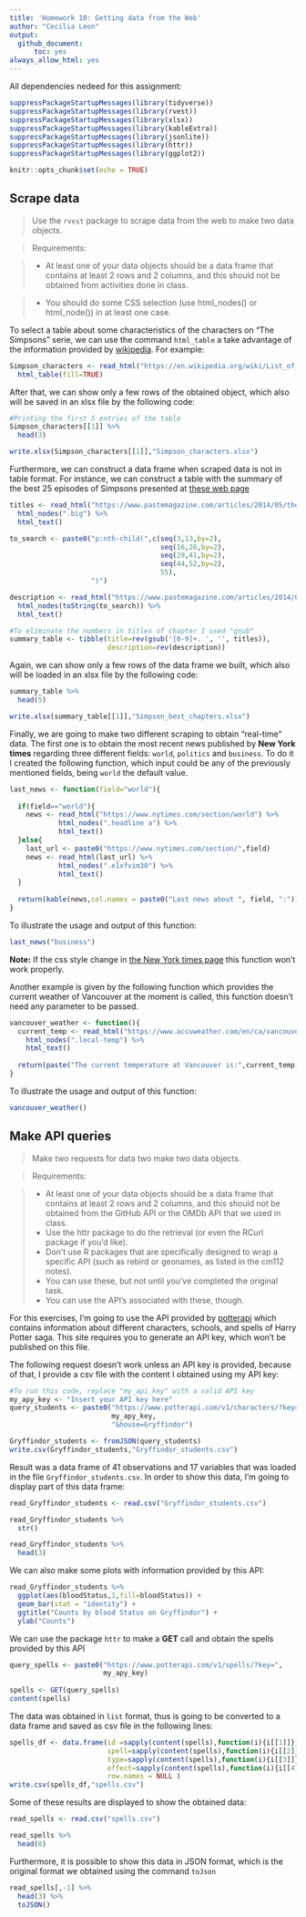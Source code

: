 ---
title: 'Homework 10: Getting data from the Web'
author: "Cecilia Leon"
output:
  github_document:
      toc: yes 
always_allow_html: yes
---

All dependencies nedeed for this assignment:

```{r}
suppressPackageStartupMessages(library(tidyverse))
suppressPackageStartupMessages(library(rvest))
suppressPackageStartupMessages(library(xlsx))
suppressPackageStartupMessages(library(kableExtra))
suppressPackageStartupMessages(library(jsonlite))
suppressPackageStartupMessages(library(httr))
suppressPackageStartupMessages(library(ggplot2))
```

```{r setup, include=FALSE}
knitr::opts_chunk$set(echo = TRUE)
```

## Scrape data

> Use the `rvest` package to scrape data from the web to make two data objects.

> Requirements:

>  - At least one of your data objects should be a data frame that contains at least 2 rows and 2 columns, and this should not be obtained from activities done in class. 
  
>  - You should do some CSS selection (use html_nodes() or html_node()) in at least one case.
  
To select a table about some characteristics of the characters on "The Simpsons" serie, we can use the command `html_table` a take advantage of the information provided by [wikipedia](https://en.wikipedia.org/wiki/List_of_The_Simpsons_characters). For example:

```{r data scraping 1}
Simpson_characters <- read_html("https://en.wikipedia.org/wiki/List_of_The_Simpsons_characters") %>% 
  html_table(fill=TRUE)
```

After that, we can show only a few rows of the obtained object, which also will be saved in an xlsx file by the following code:

```{r showing data 1}
#Printing the first 5 entries of the table
Simpson_characters[[1]] %>% 
  head(3)

write.xlsx(Simpson_characters[[1]],"Simpson_characters.xlsx")
```

Furthermore, we can construct a data frame when scraped data is not in table format. For instance, we can construct a table with the summary of the best 25 episodes of Simpsons presented at [these web page](https://www.pastemagazine.com/articles/2014/05/the-top-25-simpsons-episodes-of-all-time.html)


```{r construct a data frame}
titles <- read_html("https://www.pastemagazine.com/articles/2014/05/the-top-25-simpsons-episodes-of-all-time.html") %>% 
  html_nodes(".big") %>% 
  html_text()

to_search <- paste0("p:nth-child(",c(seq(3,13,by=2),
                                     seq(16,26,by=2),
                                     seq(29,41,by=2),
                                     seq(44,52,by=2),
                                     55),
                    ")")

description <- read_html("https://www.pastemagazine.com/articles/2014/05/the-top-25-simpsons-episodes-of-all-time.html") %>% 
  html_nodes(toString(to_search)) %>% 
  html_text()

#To eliminate the numbers in titles of chapter I used "gsub"
summary_table <- tibble(title=rev(gsub('[0-9]+. ', '', titles)),
                        description=rev(description))
```

Again, we can show only a few rows of the data frame we built, which also will be loaded in an xlsx file by the following code:

```{r showing data 2}
summary_table %>% 
  head(5)

write.xlsx(summary_table[[1]],"Simpson_best_chapters.xlsx")
```


Finally, we are going to make two different scraping to obtain "real-time" data. The first one is to obtain the most recent news published by **New York times** regarding three different fields: `world`, `politics` and `business`. To do it I created the following function, which input could be any of the previously mentioned fields, being `world` the default value.

```{r last_news function}
last_news <- function(field="world"){
  
  if(field=="world"){
    news <- read_html("https://www.nytimes.com/section/world") %>% 
            html_nodes(".headline a") %>% 
            html_text()
  }else{
    last_url <- paste0("https://www.nytimes.com/section/",field)
    news <- read_html(last_url) %>% 
            html_nodes(".e1xfvim30") %>% 
            html_text()
  }
  
  return(kable(news,col.names = paste0("Last news about ", field, ":")))
}
```

To illustrate the usage and output of this function:

```{r using last_news}
last_news("business")
```

**Note:** If the css style change in [the New York times page](https://www.nytimes.com) this function won't work properly.

Another example is given by the following function which provides the current weather of Vancouver at the moment is called, this function doesn't need any parameter to be passed.

```{r vancouver_weather function}
vancouver_weather <- function(){
  current_temp <- read_html("https://www.accuweather.com/en/ca/vancouver/v6c/hourly-weather-forecast/53286") %>% 
    html_nodes(".local-temp") %>% 
    html_text()
  
  return(paste("The current temperature at Vancouver is:",current_temp))
}
```

To illustrate the usage and output of this function:

```{r using vancouver_weather}
vancouver_weather()
```

## Make API queries
> Make two requests for data two make two data objects.

> Requirements:

>  - At least one of your data objects should be a data frame that contains at least 2 rows and 2 columns, and this should not be obtained from the GitHub API or the OMDb API that we used in class.
  - Use the httr package to do the retrieval (or even the RCurl package if you’d like).
  - Don’t use R packages that are specifically designed to wrap a specific API (such as rebird or geonames, as listed in the cm112 notes).
    + You can use these, but not until you’ve completed the original task.
    + You can use the API’s associated with these, though.

For this exercises, I'm going to use the API provided by [potterapi](https://www.potterapi.com/) which contains information about different characters, schools, and spells of Harry Potter saga. This site requires you to generate an API key, which won't be published on this file.

The following request doesn't work unless an API key is provided, because of that, I provide a csv file with the content I obtained using my API key:

```{r first_query_API , eval=FALSE}
#To run this code, replace "my_api_key" with a valid API key
my_apy_key <- "Insert your API key here"
query_students <- paste0("https://www.potterapi.com/v1/characters/?key=",
                         my_apy_key,
                         "&house=Gryffindor")

Gryffindor_students <- fromJSON(query_students)
write.csv(Gryffindor_students,"Gryffindor_students.csv")
```

Result was a data frame of 41 observations and 17 variables that was loaded in the file `Gryffindor_students.csv`. In order to show this data, I'm going to display part of this data frame:

```{r showing results API 1}
read_Gryffindor_students <- read.csv("Gryffindor_students.csv")

read_Gryffindor_students %>% 
  str()

read_Gryffindor_students %>% 
  head(3)
```

We can also make some plots with information provided by this API:

```{r showing graph API 1}
read_Gryffindor_students %>% 
  ggplot(aes(bloodStatus,1,fill=bloodStatus)) +
  geom_bar(stat = "identity") +
  ggtitle("Counts by blood Status on Gryffindor") +
  ylab("Counts")
```

We can use the package `httr` to make a **GET** call and obtain the spells provided by this API

```{r second_query_API, eval=FALSE}
query_spells <- paste0("https://www.potterapi.com/v1/spells/?key=",
                       my_apy_key)
  
spells <- GET(query_spells)
content(spells)
```

The data was obtained in `list` format, thus is going to be converted to a data frame and saved as csv file in the following lines:

```{r savind_data, eval=FALSE}
spells_df <- data.frame(id =sapply(content(spells),function(i){i[[1]]}),
                        spell=sapply(content(spells),function(i){i[[2]]}),
                        type=sapply(content(spells),function(i){i[[3]]}),
                        effect=sapply(content(spells),function(i){i[[4]]}),
                        row.names = NULL )
write.csv(spells_df,"spells.csv")
```

Some of these results are displayed to show the obtained data:

```{r showing_spelss_data}
read_spells <- read.csv("spells.csv") 

read_spells %>% 
  head(8)
```

Furthermore, it is possible to show this data in JSON format, which is the original format we obtained using the command `toJson`

```{r convert_to_JSON}
read_spells[,-1] %>% 
  head(3) %>% 
  toJSON()
```


